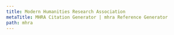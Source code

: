 ```yaml
---
title: Modern Humanities Research Association
metaTitle: MHRA Citation Generator | mhra Reference Generator
path: mhra
---
```

<?xml version="1.0" encoding="utf-8"?><style xmlns="http://purl.org/net/xbiblio/csl" class="note" version="1.0" demote-non-dropping-particle="sort-only" default-locale="en-GB" page-range-format="chicago"><info><title>University of York - Modern Humanities Research Association 3rd edition</title><title-short>UoY MHRA</title-short><id>http://www.zotero.org/styles/university-of-york-mhra</id><link href="http://www.zotero.org/styles/university-of-york-mhra" rel="self"/><link href="http://www.zotero.org/styles/modern-humanities-research-association" rel="template"/><link href="https://www.york.ac.uk/students/studying/develop-your-skills/study-skills/study/integrity/referencing-styles/" rel="documentation"/><category citation-format="note"/><category field="generic-base"/><updated>2017-12-07T04:15:37+00:00</updated><rights license="http://creativecommons.org/licenses/by-sa/3.0/">This work is licensed under a Creative Commons Attribution-ShareAlike 3.0 License</rights></info><locale xml:lang="en"><terms><term name="et-al">and others</term><term name="editor" form="verb-short">ed. by</term><term name="edition" form="short">edn</term><term name="translator" form="verb-short">trans. by</term><term name="folio"><single>fol.</single><multiple>fols</multiple></term></terms></locale><macro name="author"><group delimiter=". "><choose><if type="book" match="any"><names variable="author"><name et-al-min="4" et-al-use-first="1" name-as-sort-order="first"/><et-al term="and others"/><label/><substitute><text macro="title-note"/></substitute></names></if><else><names variable="author"><name and="text" delimiter-precedes-last="never" initialize="false" initialize-with="" name-as-sort-order="first"/><label form="short" prefix=", " suffix="."/><substitute><names variable="editor"/><names variable="translator"/><text macro="title-note"/></substitute></names></else></choose><text macro="recipient"/></group></macro><macro name="recipient"><group delimiter=" "><choose><if type="personal_communication"><choose><if variable="genre"><text variable="genre" text-case="capitalize-first"/></if><else><text term="letter" text-case="capitalize-first"/></else></choose></if></choose><text macro="recipient-note"/></group></macro><macro name="contributors-note"><names variable="author"><name and="text" sort-separator=", " delimiter=", " delimiter-precedes-last="never"/><label form="short" prefix=", "/><substitute><text macro="title-note"/></substitute></names><text macro="recipient-note"/></macro><macro name="title-note"><choose><if variable="title" match="none"><text variable="genre"/></if><else-if type="bill book graphic legislation motion_picture report song" match="any"><text variable="title" text-case="title" font-style="italic"/><group delimiter=" " prefix=", "><text term="version"/><text variable="version"/></group></else-if><else-if type="legal_case interview" match="any"><text variable="title" quotes="true" font-style="normal"/></else-if><else-if variable="reviewed-author"><text variable="title" font-style="italic" prefix="review of "/></else-if><else-if type="musical_score" match="any"><text variable="title" font-style="italic"/></else-if><else><text variable="title" text-case="title" quotes="true" font-style="normal"/></else></choose></macro><macro name="disambiguate"><choose><if disambiguate="true"><choose><if variable="title" match="none"><text macro="issued"/></if><else-if type="bill book graphic legal_case legislation motion_picture report song" match="any"><text variable="title" font-style="italic" text-case="title" form="short"/></else-if><else><text variable="title" quotes="true" text-case="title" form="short"/></else></choose></if></choose></macro><macro name="title-sort-substitute"><choose><if type="bill book graphic legal_case legislation motion_picture report song" match="any"><text variable="title" font-style="italic" text-case="title" form="short"/></if><else><text variable="title" quotes="true" text-case="title" form="short"/></else></choose></macro><macro name="editor-translator"><group delimiter=", "><choose><if type="interview" match="any"><group prefix="(" suffix=")"><names variable="editor" prefix="interviewed by " suffix="for "><name suffix=" " initialize-with="."/></names><text macro="publisher"/><text macro="issued"/><text macro="pages"/></group></if><else><group delimiter=" "><choose><if variable="container-author reviewed-author" match="any"><group><names variable="container-author reviewed-author"><label form="verb-short" text-case="lowercase" suffix=" "/><name and="text" delimiter=", "/></names></group></if></choose><names variable="editor translator" delimiter=", "><label form="verb-short" text-case="lowercase" suffix=" "/><name and="text" delimiter=", "/></names></group></else></choose></group></macro><macro name="secondary-contributors-note"><choose><if type="chapter paper-conference" match="none"><text macro="editor-translator"/></if></choose></macro><macro name="container-contributors-note"><choose><if type="chapter paper-conference" match="any"><text macro="editor-translator"/></if></choose></macro><macro name="collection-title"><group delimiter=", "><choose><if type="article-journal"><text variable="collection-title"/><text variable="collection-number"/></if><else><text variable="collection-title" text-case="title"/><text variable="collection-number"/></else></choose></group></macro><macro name="locators-note"><choose><if type="article-journal"><choose><if variable="volume"><group delimiter="."><text variable="volume"/><text variable="issue"/></group></if></choose></if><else-if type="bill book chapter graphic legal_case legislation motion_picture paper-conference report song" match="any"><group delimiter=", "><text macro="edition-note"/><group><number variable="number-of-volumes" form="numeric"/><text term="volume" form="short" prefix=" " plural="true"/></group></group></else-if></choose></macro><macro name="volume"><choose><if type="article-journal"><text variable="volume"/></if><else-if type="bill book chapter graphic legal_case legislation motion_picture paper-conference report song" match="any"><group delimiter=", "><text macro="edition-note"/><group><number variable="number-of-volumes" form="numeric"/><text term="volume" form="short" prefix=" " plural="true"/></group></group></else-if></choose></macro><macro name="issue-note"><choose><if type="interview" match="none"><choose><if type="article-journal"><choose><if variable="volume"><text macro="issued" prefix=" (" suffix=")"/></if><else><text macro="issued" prefix=", "/></else></choose></if><else-if variable="publisher-place publisher" match="any"><group prefix=" (" suffix=")" delimiter=", "><group delimiter=" "><choose><if variable="title" match="none"/><else-if type="thesis speech" match="any"><text variable="genre" prefix="unpublished "/></else-if></choose><text macro="event"/></group><text macro="publisher"/><text macro="issued"/></group></else-if><else><text macro="issued" prefix=", "/></else></choose></if></choose></macro><macro name="locators-specific-note"><choose><if type="bill book chapter graphic legal_case legislation motion_picture paper-conference report song" match="any"><choose><if is-numeric="volume"><number variable="volume" form="roman" font-variant="small-caps"/></if><else><text variable="volume" font-variant="small-caps"/></else></choose></if></choose></macro><macro name="container-title-note"><choose><if type="chapter paper-conference" match="any"><text term="in" suffix=" "/></if></choose><text variable="container-title" text-case="title" font-style="italic"/></macro><macro name="edition-note"><choose><if type="bill book chapter graphic legal_case legislation motion_picture paper-conference report song" match="any"><choose><if is-numeric="edition"><group delimiter=" "><number variable="edition" form="ordinal"/><text term="edition" form="short"/></group></if><else><text variable="edition"/></else></choose></if></choose></macro><macro name="recipient-note"><names variable="recipient" delimiter=", "><label form="verb" prefix=" " suffix=" "/><name and="text" delimiter=", "/></names></macro><macro name="recipient-short"><names variable="recipient"><label form="verb" prefix=" " suffix=" "/><name form="short" and="text" delimiter=", "/></names></macro><macro name="contributors-short"><names variable="author"><name form="short" and="text" sort-separator=", " delimiter=", " delimiter-precedes-last="never"/><substitute><names variable="editor"/><names variable="translator"/><text macro="title-sort-substitute"/></substitute></names><text macro="recipient-short"/></macro><macro name="locators-newspaper"><choose><if type="article-newspaper"><group delimiter=", "><group delimiter=" "><text variable="edition"/><text term="edition"/></group><group><text term="section" suffix=" "/><text variable="section"/></group></group></if></choose></macro><macro name="event"><group><text term="presented at" suffix=" "/><text variable="event"/></group></macro><macro name="publisher"><choose><if type="thesis"><text variable="publisher"/></if><else-if type="interview" match="any"><text variable="publisher" font-style="italic" suffix=","/></else-if><else><group delimiter=": "><text variable="publisher-place"/><text variable="publisher"/></group></else></choose></macro><macro name="issued"><choose><if type="graphic report article-newspaper article-magazine personal_communication" match="any"><date variable="issued"><date-part name="day" suffix=" "/><date-part name="month" suffix=" "/><date-part name="year"/></date></if><else-if type="interview" match="any"><date form="text" date-parts="year-month-day" variable="issued"/></else-if><else><date variable="issued"><date-part name="year"/></date></else></choose></macro><macro name="pages"><choose><if type="article-journal"><text variable="page" prefix=", "/></if><else><choose><if variable="volume"><text variable="page" prefix=", "/></if><else><label variable="page" form="short" prefix=", " suffix=" "/><text variable="page"/></else></choose></else></choose></macro><macro name="point-locators"><choose><if type="interview" match="none"><text macro="pages"/><choose><if variable="page"><group prefix=" (" suffix=")"><label variable="locator" form="short" suffix=" "/><text variable="locator"/></group></if><else><label variable="locator" form="short" prefix=", " suffix=" "/><text variable="locator"/></else></choose></if></choose></macro><macro name="point-locators-subsequent"><label variable="locator" form="short" prefix=", " suffix=" "/><text variable="locator"/></macro><macro name="archive-note"><group delimiter=", "><text variable="archive-place"/><text variable="archive"/><text variable="archive_location"/></group></macro><macro name="access-note"><group delimiter=", "><choose><if type="article-journal bill chapter legal_case legislation paper-conference" match="none"><text macro="archive-note" prefix=", "/></if></choose></group><choose><if variable="DOI"><text variable="DOI" prefix=" &lt;https://doi.org/" suffix="&gt;"/><group prefix=" [" suffix="]"><text term="accessed"/><date form="text" variable="accessed"><date-part name="day"/><date-part name="month"/><date-part name="year"/></date></group></if><else><choose><if variable="URL"><text variable="URL" prefix=" &lt;" suffix="&gt;"/><group prefix=" [" suffix="]"><text term="accessed"/><date variable="accessed"><date-part name="day" prefix=" "/><date-part name="month" prefix=" "/><date-part name="year" prefix=" "/></date></group></if></choose></else></choose></macro><citation et-al-min="4" et-al-use-first="1" disambiguate-add-names="true" disambiguate-add-givenname="true"><layout suffix="." delimiter="; "><choose><if position="subsequent"><group delimiter=", "><text macro="contributors-short"/><text macro="disambiguate"/><text macro="locators-specific-note"/></group><text macro="point-locators-subsequent"/></if><else><group delimiter=", "><text macro="contributors-note"/><text macro="title-note"/><text macro="secondary-contributors-note"/><text macro="container-title-note"/><text macro="container-contributors-note"/><text macro="collection-title"/><text macro="locators-note"/></group><text macro="issue-note"/><text macro="locators-specific-note" prefix=", "/><text macro="locators-newspaper" prefix=", "/><text macro="point-locators"/><text macro="access-note"/></else></choose></layout></citation><bibliography hanging-indent="true" et-al-min="7" et-al-use-first="6" subsequent-author-substitute="&#8212;&#8212;&#8212;"><sort><key macro="author"/><key variable="title"/></sort><layout><group delimiter=", "><text macro="author"/><text macro="title-note"/><text macro="secondary-contributors-note"/><text macro="container-title-note"/><text macro="container-contributors-note"/><text macro="collection-title"/><text macro="volume"/></group><text macro="issue-note"/><text macro="locators-specific-note" prefix=", "/><text macro="locators-newspaper" prefix=", "/><choose><if type="interview" match="none"><text macro="pages"/></if></choose><text macro="access-note"/></layout></bibliography></style>
